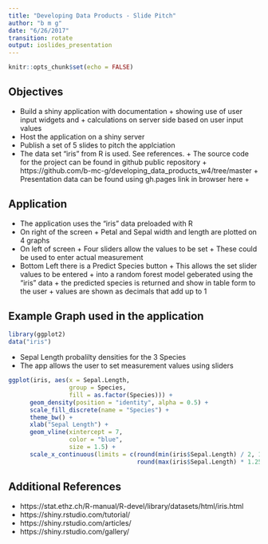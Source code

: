 ```yaml
---
title: "Developing Data Products - Slide Pitch"
author: "b m g"
date: "6/26/2017"
transition: rotate
output: ioslides_presentation
---
```


```r
knitr::opts_chunk$set(echo = FALSE)
```

## Objectives

* Build a shiny application with documentation 
      + showing use of user input widgets and 
      + calculations on server side based on user input values 
* Host the application on a shiny server 
* Publish a set of 5 slides to pitch the applciation
* The data set "iris" from R is used. See references.
      + The source code for the project can be found in github public repository
      +  https://github.com/b-mc-g/developing_data_products_w4/tree/master
      + Presentation data can be found using gh.pages link in browser here
      + 
      
## Application
* The application uses the "iris" data preloaded with R
* On right of the screen
      + Petal and Sepal width and length are plotted on 4 graphs
* On left of screen
      + Four sliders allow the values to be set
      + These could be used to enter actual measurement
* Bottom Left there is a Predict Species button
      + This allows the set slider values to be entered
      + into a random forest model geberated using the "iris" data
      + the predicted species is returned and show in table form to the user
      + values are shown as decimals that add up to 1


## Example Graph used in the application

```r
library(ggplot2)
data("iris")
```
* Sepal Length probalilty densities for the 3 Species
* The app allows the user to set measurement values using  sliders
```r
ggplot(iris, aes(x = Sepal.Length,
                 group = Species,
                 fill = as.factor(Species))) + 
      geom_density(position = "identity", alpha = 0.5) +
      scale_fill_discrete(name = "Species") +
      theme_bw() +
      xlab("Sepal Length") +
      geom_vline(xintercept = 7,
                 color = "blue",
                 size = 1.5) +
      scale_x_continuous(limits = c(round(min(iris$Sepal.Length) / 2, 1),
                                    round(max(iris$Sepal.Length) * 1.25, 1)))
```

## Additional References

- https://stat.ethz.ch/R-manual/R-devel/library/datasets/html/iris.html
- https://shiny.rstudio.com/tutorial/
- https://shiny.rstudio.com/articles/
- https://shiny.rstudio.com/gallery/


